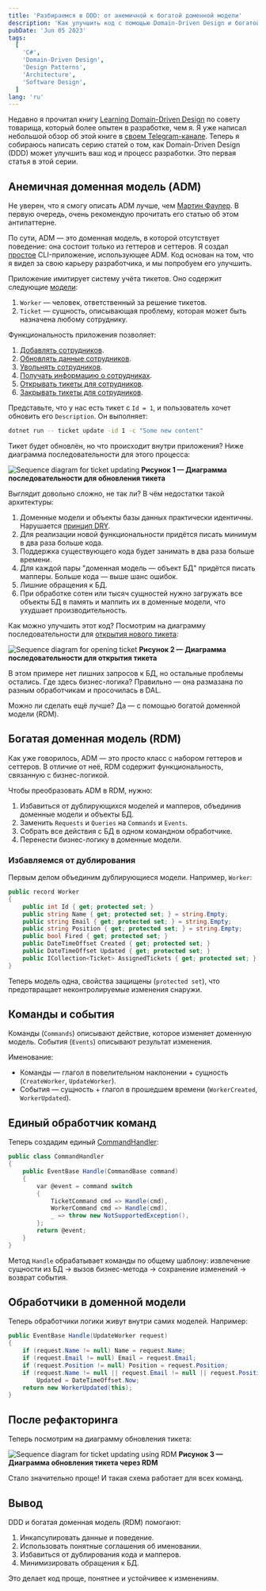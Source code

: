 ```yaml
---
title: 'Разбираемся в DDD: от анемичной к богатой доменной модели'
description: 'Как улучшить код с помощью Domain-Driven Design и богатой доменной модели'
pubDate: 'Jun 05 2023'
tags:
  [
    'C#',
    'Domain-Driven Design',
    'Design Patterns',
    'Architecture',
    'Software Design',
  ]
lang: 'ru'
---
```



Недавно я прочитал книгу [Learning Domain-Driven Design](https://www.oreilly.com/library/view/learning-domain-driven-design/9781098100124/) по совету товарища, который более опытен в разработке, чем я. Я уже написал небольшой обзор об этой книге в [своем Telegram-канале](https://t.me/yet_another_dev/9). Теперь я собираюсь написать серию статей о том, как Domain-Driven Design (DDD) может улучшить ваш код и процесс разработки. Это первая статья в этой серии.

## Анемичная доменная модель (ADM)

Не уверен, что я смогу описать ADM лучше, чем [Мартин Фаулер](https://martinfowler.com/bliki/AnemicDomainModel.html). В первую очередь, очень рекомендую прочитать его статью об этом антипаттерне.

По сути, ADM — это доменная модель, в которой отсутствует поведение: она состоит только из геттеров и сеттеров. Я создал [простое](https://gitlab.com/alexeyfv/understanding-ddd-01) CLI-приложение, использующее ADM. Код основан на том, что я видел за свою карьеру разработчика, и мы попробуем его улучшить.

Приложение имитирует систему учёта тикетов. Оно содержит следующие [модели](https://gitlab.com/alexeyfv/understanding-ddd-01/-/blob/main/adm/DomainLayer/Models.cs):

1. `Worker` — человек, ответственный за решение тикетов.
2. `Ticket` — сущность, описывающая проблему, которая может быть назначена любому сотруднику.

Функциональность приложения позволяет:

1. [Добавлять сотрудников](https://gitlab.com/alexeyfv/understanding-ddd-01/-/blob/main/adm/DataAccessLayer/Handlers.cs#L7).
2. [Обновлять данные сотрудников](https://gitlab.com/alexeyfv/understanding-ddd-01/-/blob/main/adm/DataAccessLayer/Handlers.cs#L36).
3. [Увольнять сотрудников](https://gitlab.com/alexeyfv/understanding-ddd-01/-/blob/main/adm/DataAccessLayer/Handlers.cs#L53).
4. [Получать информацию о сотрудниках](https://gitlab.com/alexeyfv/understanding-ddd-01/-/blob/main/adm/DataAccessLayer/Handlers.cs#L24).
5. [Открывать тикеты для сотрудников](https://gitlab.com/alexeyfv/understanding-ddd-01/-/blob/main/adm/DataAccessLayer/Handlers.cs#L67).
6. [Закрывать тикеты для сотрудников](https://gitlab.com/alexeyfv/understanding-ddd-01/-/blob/main/adm/DataAccessLayer/Handlers.cs#L116).

Представьте, что у нас есть тикет с `Id = 1`, и пользователь хочет обновить его `Description`. Он выполняет:

```sh
dotnet run -- ticket update -id 1 -c "Some new content"
```

Тикет будет обновлён, но что происходит внутри приложения? Ниже диаграмма последовательности для этого процесса:

<Image src={image01} alt="Sequence diagram for ticket updating" />
<strong style="text-align: center;">
  Рисунок 1 — Диаграмма последовательности для обновления тикета
</strong>

Выглядит довольно сложно, не так ли? В чём недостатки такой архитектуры:

1. Доменные модели и объекты базы данных практически идентичны. Нарушается [принцип DRY](https://en.wikipedia.org/wiki/Don%27t_repeat_yourself).
2. Для реализации новой функциональности придётся писать минимум в два раза больше кода.
3. Поддержка существующего кода будет занимать в два раза больше времени.
4. Для каждой пары "доменная модель — объект БД" придётся писать мапперы. Больше кода — выше шанс ошибок.
5. Лишние обращения к БД.
6. При обработке сотен или тысяч сущностей нужно загружать все объекты БД в память и маппить их в доменные модели, что ухудшает производительность.

Как можно улучшить этот код? Посмотрим на диаграмму последовательности для [открытия нового тикета](https://gitlab.com/alexeyfv/understanding-ddd-01/-/blob/main/adm/DataAccessLayer/Handlers.cs#L67):

<Image src={image02} alt="Sequence diagram for opening ticket" />
<strong style="text-align: center;">
  Рисунок 2 — Диаграмма последовательности для открытия тикета
</strong>

В этом примере нет лишних запросов к БД, но остальные проблемы остались. Где здесь бизнес-логика? Правильно — она размазана по разным обработчикам и просочилась в DAL.

Можно ли сделать ещё лучше? Да — с помощью богатой доменной модели (RDM).

## Богатая доменная модель (RDM)

Как уже говорилось, ADM — это просто класс с набором геттеров и сеттеров. В отличие от неё, RDM содержит функциональность, связанную с бизнес-логикой.

Чтобы преобразовать ADM в RDM, нужно:

1. Избавиться от дублирующихся моделей и мапперов, объединив доменные модели и объекты БД.
2. Заменить `Requests` и `Queries` на `Commands` и `Events`.
3. Собрать все действия с БД в одном командном обработчике.
4. Перенести бизнес-логику в доменные модели.

### Избавляемся от дублирования

Первым делом объединим дублирующиеся модели. Например, `Worker`:

```csharp
public record Worker
{
    public int Id { get; protected set; }
    public string Name { get; protected set; } = string.Empty;
    public string Email { get; protected set; } = string.Empty;
    public string Position { get; protected set; } = string.Empty;
    public bool Fired { get; protected set; }
    public DateTimeOffset Created { get; protected set; }
    public DateTimeOffset Updated { get; protected set; }
    public ICollection<Ticket> AssignedTickets { get; protected set; } = new List<Ticket>();
}
```

Теперь модель одна, свойства защищены (`protected set`), что предотвращает неконтролируемые изменения снаружи.

## Команды и события

Команды (`Commands`) описывают действие, которое изменяет доменную модель. События (`Events`) описывают результат изменения.

Именование:

- Команды — глагол в повелительном наклонении + сущность (`CreateWorker`, `UpdateWorker`).
- События — сущность + глагол в прошедшем времени (`WorkerCreated`, `WorkerUpdated`).

## Единый обработчик  команд

Теперь создадим единый [CommandHandler](https://gitlab.com/alexeyfv/understanding-ddd-01/-/blob/main/rdm/ApplicationLayer/CommandHandler.cs):

```csharp
public class CommandHandler
{
    public EventBase Handle(CommandBase command)
    {
        var @event = command switch
        {
            TicketCommand cmd => Handle(cmd),
            WorkerCommand cmd => Handle(cmd),
            _ => throw new NotSupportedException(),
        };
        return @event;
    }
}
```

Метод `Handle` обрабатывает команды по общему шаблону: извлечение сущности из БД → вызов бизнес-метода → сохранение изменений → возврат события.

## Обработчики в доменной модели

Теперь обработчики логики живут внутри самих моделей. Например:

```csharp
public EventBase Handle(UpdateWorker request)
{
    if (request.Name != null) Name = request.Name;
    if (request.Email != null) Email = request.Email;
    if (request.Position != null) Position = request.Position;
    if (request.Name != null || request.Email != null || request.Position != null)
        Updated = DateTimeOffset.Now;
    return new WorkerUpdated(this);
}
```

## После рефакторинга

Теперь посмотрим на диаграмму обновления тикета:

<Image src={image03} alt="Sequence diagram for ticket updating using RDM" />
<strong style="text-align: center;">
  Рисунок 3 — Диаграмма обновления тикета через RDM
</strong>

Стало значительно проще! И такая схема работает для всех команд.

## Вывод

DDD и богатая доменная модель (RDM) помогают:

1. Инкапсулировать данные и поведение.
2. Использовать понятные соглашения об именовании.
3. Избавиться от дублирования кода и мапперов.
4. Минимизировать обращения к БД.

Это делает код проще, понятнее и устойчивее к изменениям.
